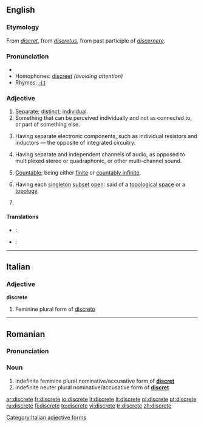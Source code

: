 {{wikipedia|dab=Discrete}}
==English==

===Etymology===
From {{OF.}} ''[[discret]]'', from {{L.}} ''[[discretus]]'', from past participle of ''[[discernere]]''.

===Pronunciation===
*{{audio|en-us-discrete.ogg|Audio (US)}}
*Homophones: [[discreet]] ''(avoiding attention)''
*Rhymes: [[Rhymes:English:-iːt|-iːt]]

===Adjective===
{{en-adj}}

# [[separate|Separate]]; [[distinct]]; [[individual]].
# Something that can be perceived individually and not as connected to, or part of something else.
# {{context|electrical engineering}} Having separate electronic components, such as individual resistors and inductors — the opposite of integrated circuitry.
# {{context|audio engineering}} Having separate and independent channels of audio, as opposed to multiplexed stereo or quadraphonic, or other multi-channel sound.
# {{mathematics|of a set}} [[countable|Countable]]; being either [[finite]] or [[countably infinite]].
# {{topology}} Having each [[singleton]] [[subset]] [[open]]: said of a [[topological space]] or a [[topology]].
# {{misspelling of|discreet}}

====Translations====
{{checktrans-top}}
* {{ttbc|French}}: {{t|fr|distinct}}
{{checktrans-mid}}
* {{ttbc|German}}: {{t|de|diskret}}
{{checktrans-bottom}}

----

==Italian==

===Adjective===
'''discrete''' {{f}}

# Feminine plural form of [[discreto]]

[[Category:Italian adjective forms]]

----

==Romanian==

===Pronunciation===
{{IPA|[dis'kre.te]|lang=ro}}

===Noun===
{{infl|ro|adjective form}}

# indefinite feminine plural nominative/accusative form of '''[[discret]]'''
# indefinite neuter plural nominative/accusative form of '''[[discret]]'''

[[ar:discrete]]
[[fr:discrete]]
[[io:discrete]]
[[it:discrete]]
[[lt:discrete]]
[[pl:discrete]]
[[pt:discrete]]
[[ru:discrete]]
[[fi:discrete]]
[[te:discrete]]
[[vi:discrete]]
[[tr:discrete]]
[[zh:discrete]]